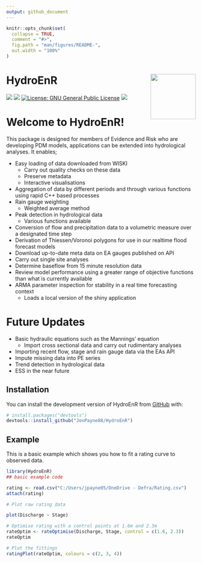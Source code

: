 ```yaml
---
output: github_document
---
```


<!-- README.md is generated from README.Rmd. Please edit that file -->

```r
knitr::opts_chunk$set(
  collapse = TRUE,
  comment = "#>",
  fig.path = "man/figures/README-",
  out.width = "100%"
)
```

# HydroEnR <img src="logo.png" align="right" width="120" />

<!-- badges: start -->
[![](https://img.shields.io/badge/lifecycle-stable-brightgreen.svg)](https://lifecycle.r-lib.org/articles/stages.html#stable)
[![](https://img.shields.io/github/last-commit/JonPayneEA/HydroEnR.svg)](https://github.com/JonPayneEA/HydroEnR/commits/main)
[![License: GNU General Public License](https://img.shields.io/badge/license-GNU General Public License-blue.svg)](https://cran.r-project.org/web/licenses/GNU General Public License)
[![](https://img.shields.io/github/languages/code-size/JonPayneEA/HydroEnR.svg)](https://github.com/JonPayneEA/HydroEnR)
<!-- badges: end -->

# Welcome to HydroEnR!

This package is designed for members of Evidence and Risk who are developing PDM
models, applications can be extended into hydrological analyses. It enables;

  - Easy loading of data downloaded from WISKI
      - Carry out quality checks on these data  
      - Preserve metadata
      - Interactive visualisations
  - Aggregation of data by different periods and through various functions
    using rapid C++ based processes
  - Rain gauge weighting
    - Weighted average method
  - Peak detection in hydrological data
    - Various functions available
  - Conversion of flow and precipitation data to a volumetric measure over a 
    designated time step
  - Derivation of Thiessen/Voronoi polygons for use in our realtime flood forecast
    models
  - Download up-to-date meta data on EA gauges published on API
  - Carry out single site analyses
  - Determine baseflow from 15 minute resolution data
  - Review model performance using a greater range of objective functions than
    what is currently available
  - ARMA parameter inspection for stability in a real time forecasting
    context
      - Loads a local version of the shiny application

# Future Updates

  - Basic hydraulic equations such as the Mannings’ equation
      - Import cross sectional data and carry out rudimentary analyses
  - Importing recent flow, stage and rain gauge data via the EAs API
  - Impute missing data into PE series
  - Trend detection in hydrological data
  - ESS in the near future

## Installation

You can install the development version of HydroEnR from [GitHub](https://github.com/) with:

``` r
# install.packages("devtools")
devtools::install_github("JonPayne88/HydroEnR")
```

## Example

This is a basic example which shows you how to fit a rating curve to observed data.

```r
library(HydroEnR)
## basic example code
```

```r
rating <- read.csv("C:/Users/jpayne05/OneDrive - Defra/Rating.csv")
attach(rating)
```

```r
# Plot raw rating data

plot(Discharge ~ Stage)

```

```r
# Optimise rating with a control points at 1.6m and 2.3m
rateOptim <- rateOptimise(Discharge, Stage, control = c(1.6, 2.3))
rateOptim
```

```r
# Plot the fittings
ratingPlot(rateOptim, colours = c(2, 3, 4))
```

<!-- What is special about using `README.Rmd` instead of just `README.md`? You can include R chunks like so: -->

<!-- ```{r cars} -->
<!-- summary(cars) -->
<!-- ``` -->

<!-- You'll still need to render `README.Rmd` regularly, to keep `README.md` up-to-date. `devtools::build_readme()` is handy for this. You could also use GitHub Actions to re-render `README.Rmd` every time you push. An example workflow can be found here: <https://github.com/r-lib/actions/tree/v1/examples>. -->

<!-- You can also embed plots, for example: -->

<!-- ```{r pressure, echo = FALSE} -->
<!-- plot(pressure) -->
<!-- ``` -->

<!-- In that case, don't forget to commit and push the resulting figure files, so they display on GitHub and CRAN. -->
